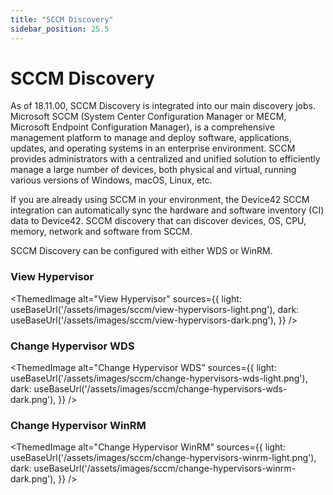 ```yaml
---
title: "SCCM Discovery"
sidebar_position: 25.5
---
```



# SCCM Discovery

As of 18.11.00, SCCM Discovery is integrated into our main discovery jobs. Microsoft SCCM (System Center Configuration Manager or MECM, Microsoft Endpoint Configuration Manager), is a comprehensive management platform to manage and deploy software, applications, updates, and operating systems in an enterprise environment. SCCM provides administrators with a centralized and unified solution to efficiently manage a large number of devices, both physical and virtual, running various versions of Windows, macOS, Linux, etc.

If you are already using SCCM in your environment, the Device42 SCCM integration can automatically sync the hardware and software inventory (CI) data to Device42. SCCM discovery that can discover devices, OS, CPU, memory, network and software from SCCM.

SCCM Discovery can be configured with either WDS or WinRM. 

### View Hypervisor

<ThemedImage
  alt="View Hypervisor"
  sources={{
    light: useBaseUrl('/assets/images/sccm/view-hypervisors-light.png'),
    dark: useBaseUrl('/assets/images/sccm/view-hypervisors-dark.png'),
  }}
/>

### Change Hypervisor WDS

<ThemedImage
  alt="Change Hypervisor WDS"
  sources={{
    light: useBaseUrl('/assets/images/sccm/change-hypervisors-wds-light.png'),
    dark: useBaseUrl('/assets/images/sccm/change-hypervisors-wds-dark.png'),
  }}
/>

### Change Hypervisor WinRM

<ThemedImage
  alt="Change Hypervisor WinRM"
  sources={{
    light: useBaseUrl('/assets/images/sccm/change-hypervisors-winrm-light.png'),
    dark: useBaseUrl('/assets/images/sccm/change-hypervisors-winrm-dark.png'),
  }}
/>

